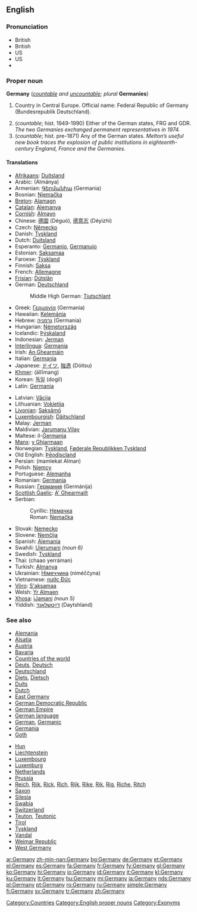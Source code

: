 ==English==
{{wikipedia}}

===Pronunciation===
*British {{IPA|[ˈdʒɜːmənɪ]}}
*British {{SAMPA|/"dZ3:m@nI/}}
*US {{IPA|[ˈdʒɝməni]}}
*US {{SAMPA|/"dZ3`m@ni/}}
*{{audio|en-uk-germany.ogg|Audio (UK)}}

===Proper noun===
'''Germany''' (''[[countable]] and [[uncountable]]; plural'' '''Germanies''')

# {{uncountable}} Country in Central Europe. Official name: Federal Republic of Germany (Bundesrepublik Deutschland).
# (''countable''; hist. 1949-1990) Either of the German states, FRG and GDR. ''The two Germanies exchanged permanent representatives in 1974.''
# (''countable''; hist. pre-1871) Any of the German states. ''Melton’s useful new book traces the explosion of public institutions in eighteenth-century England, France and the Germanies.''

====Translations====
{{trans-top|Germany}}
*[[Afrikaans]]: [[Duitsland]]
*Arabic: {{ARchar|[[المانيا]]}} (Almánya) {{f}}
*Armenian: [[Գերմանիա]] (Germania)
*Bosnian: [[Njemačka]] {{f}}
*[[Breton]]: [[Alamagn]]
*[[Catalan]]: [[Alemanya]]
*[[Cornish]]: [[Almayn]]
*Chinese: [[德国]] (Déguó), [[德意志]] (Déyìzhì)
*Czech: [[Německo]] {{n}}
*Danish: [[Tyskland]] {{n}}
*Dutch: [[Duitsland]] {{n}}
*Esperanto: [[Germanio]], [[Germanujo]]
*Estonian: [[Saksamaa]]
*Faroese: [[Týskland]] {{n}}
*Finnish: [[Saksa]]
*French: [[Allemagne]] {{f}}
*[[Frisian]]: [[Dútslân]] {{n}}
*German: [[Deutschland]] {{n}}
*:Middle High German: [[Tiutschlant]] {{n}}
*Greek: [[Γερμανία]] (Germanía) {{f}}
*Hawaiian: [[Kelemānia]]
*Hebrew: [[גרמניה]] (Germania) {{f}}
*Hungarian: [[Németország]]
*Icelandic: [[Þýskaland]] {{n}}
*Indonesian: [[Jerman]]
*[[Interlingua]]: [[Germania]]
*Irish: [[An Ghearmáin]] {{f}}
*Italian: [[Germania]] {{f}}
*Japanese: [[ドイツ]], [[独逸]] (Dóitsu)
*[[Khmer]]: {{KMchar|[[ឤលឺម៉ង់]]}} (āllīmang)
*Korean: [[독일]] (dogil)
*Latin: [[Germania]] {{f}}
{{trans-mid}}
*Latvian: [[Vācija]] {{f}}
*Lithuanian: [[Vokietija]] {{f}}
*[[Livonian]]: [[Saksāmō]]
*[[Luxembourgish]]: [[Däitschland]] {{n}}
*Malay: [[Jerman]]
*Maldivian: [[Jarumanu Vilay]]
*Maltese: il-[[Ġermanja]] {{f}}
*[[Manx]]: [[y Ghiarmaan]]
*Norwegian: [[Tyskland]], [[Føderale Republikken Tyskland]]
*Old English: [[Þēodiscland]] {{n}}
*Persian: {{FAchar|[[مملکت المان]]}} (mamlekat Alman)
*Polish: [[Niemcy]]
*Portuguese: [[Alemanha]] {{f}}
*Romanian: [[Germania]] {{f}}
*Russian: [[Германия]] (Germánija) {{f}}
*[[Scottish Gaelic]]: [[A' Ghearmailt]] {{f}}
*Serbian:
*:Cyrillic: [[Немачка]] {{f}}
*:Roman: [[Nemačka]] {{f}}
*Slovak: [[Nemecko]] {{n}}
*Slovene: [[Nemčija]] {{f}}
*Spanish: [[Alemania]] {{f}}
*Swahili: [[Ujerumani]] ''(noun 6)''
*Swedish: [[Tyskland]]
*Thai: {{THchar|[[ชาวเยอรมัน]]}} (chaao yerráman)
*Turkish: [[Almanya]]
*Ukrainian: [[Німеччина]] (niméččyna) {{f}}
*Vietnamese: [[nước Đức]]
*[[Võro]]: [[S'aksamaa]]
*Welsh: [[Yr Almaen]] {{f}}
*[[Xhosa]]: [[iJamani]] ''(noun 5)''
*Yiddish: [[דײַטשלאַנד]] (Daytshland) {{n}}
{{trans-bottom}}

===See also===
{{top}}
*[[Alemania]]
*[[Alsace|Alsatia]]
*[[Austria]]
*[[Bavaria]]
*[[Countries of the world]]
*[[Deuts]], [[Deutsch]]
*[[Deutschland]]
*[[Diets]], [[Dietsch]]
*[[Duits]]
*[[Dutch]]
*[[East Germany]]
*[[German Democratic Republic]]
*[[German Empire]]
*[[German language]]
*[[German]], [[Germanic]]
*[[Germania]]
*[[Goth]]
{{mid}}
*[[Hun]]
*[[Liechtenstein]]
*[[Luxembourg]]
*[[Luxemburg]]
*[[Netherlands]]
*[[Prussia]]
*[[Reich]], [[Riik]], [[Rick]], [[Rich]], [[Rijk]], [[Rike]], [[Rik]], [[Rig]], [[Riche]], [[Ritch]]
*[[Saxon]]
*[[Silesia]]
*[[Swabia]]
*[[Switzerland]]
*[[Teuton]], [[Teutonic]]
*[[Tirol]]
*[[Tyskland]]
*[[Vandal]]
*[[Weimar Republic]]
*[[West Germany]]
{{bottom}}

[[Category:Countries]]
[[Category:English proper nouns]]
[[Category:Exonyms]]

[[ar:Germany]]
[[zh-min-nan:Germany]]
[[bg:Germany]]
[[de:Germany]]
[[et:Germany]]
[[el:Germany]]
[[es:Germany]]
[[fa:Germany]]
[[fr:Germany]]
[[fy:Germany]]
[[gl:Germany]]
[[ko:Germany]]
[[hi:Germany]]
[[io:Germany]]
[[id:Germany]]
[[it:Germany]]
[[kl:Germany]]
[[ku:Germany]]
[[lt:Germany]]
[[hu:Germany]]
[[mi:Germany]]
[[ja:Germany]]
[[nds:Germany]]
[[pl:Germany]]
[[pt:Germany]]
[[ro:Germany]]
[[ru:Germany]]
[[simple:Germany]]
[[fi:Germany]]
[[sv:Germany]]
[[tr:Germany]]
[[zh:Germany]]